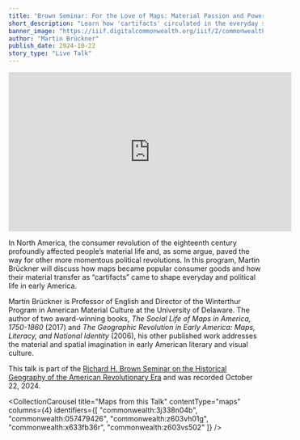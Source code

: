 ```yaml
---
title: "Brown Seminar: For the Love of Maps: Material Passion and Power in Eighteenth-Century America"
short_description: "Learn how 'cartifacts' circulated in the everyday spaces of the Revolutionary War era"
banner_image: "https://iiif.digitalcommonwealth.org/iiif/2/commonwealth:6108vt689/2551,2059,2271,1452/pct:50/0/default.jpg"
author: "Martin Brückner"
publish_date: 2024-10-22
story_type: "Live Talk"
---
```


<iframe width="560" height="315" src="https://www.youtube.com/embed/S2Lv2Rf6nro?si=ufJG-FI3wL0MDcFC" title="YouTube video player" frameborder="0" allow="accelerometer; autoplay; clipboard-write; encrypted-media; gyroscope; picture-in-picture; web-share" referrerpolicy="strict-origin-when-cross-origin" allowfullscreen></iframe>

In North America, the consumer revolution of the eighteenth century profoundly affected people’s material life and, as some argue, paved the way for other more momentous political revolutions. In this program, Martin Brückner will discuss how maps became popular consumer goods and how their material transfer as “cartifacts” came to shape everyday and political life in early America.

Martin Brückner is Professor of English and Director of the Winterthur Program in American Material Culture at the University of Delaware. The author of two award-winning books, *The Social Life of Maps in America, 1750-1860* (2017) and *The Geographic Revolution in Early America: Maps, Literacy, and National Identity* (2006), his other published work addresses the material and spatial imagination in early American literary and visual culture.

This talk is part of the [Richard H. Brown Seminar on the Historical Geography of the American Revolutionary Era](https://www.leventhalmap.org/tags/richard-h.-brown-seminar/) and was recorded October 22, 2024.

<CollectionCarousel
    title="Maps from this Talk"
    contentType="maps"
    columns={4}
    identifiers={[
        "commonwealth:3j338n04b",
        "commonwealth:057479426",
        "commonwealth:z603vh01g",
        "commonwealth:x633fb36r",
        "commonwealth:z603vs502"
    ]}
/>
